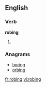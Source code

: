 ==English==

===Verb===
'''robing'''

# {{present participle of|[[robe]]}}

===Anagrams===
* [[boring#English|boring]]
* [[orbing#English|orbing]]

[[fr:robing]]
[[vi:robing]]